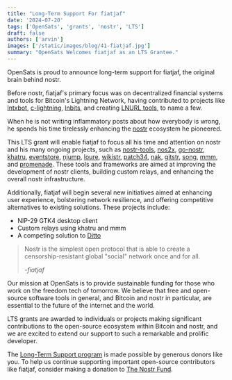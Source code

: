 ```yaml
---
title: "Long-Term Support For fiatjaf"
date: '2024-07-20'
tags: ['OpenSats', 'grants', 'nostr', 'LTS']
draft: false
authors: ['arvin']
images: ['/static/images/blog/41-fiatjaf.jpg']
summary: "OpenSats Welcomes fiatjaf as an LTS Grantee."
---
```


OpenSats is proud to announce long-term support for fiatjaf, the original brain
behind nostr.

Before nostr, fiatjaf's primary focus was on decentralized financial systems and
tools for Bitcoin's Lightning Network,
having contributed to projects like [lntxbot](https://github.com/fiatjaf/lntxbot), [c-lightning](https://github.com/ElementsProject/lightning/commits?author=fiatjaf),
[lnbits](https://github.com/lnbits/lnbits/commits?author=fiatjaf), and creating [LNURL tools](https://github.com/fiatjaf/go-lnurl), to name a few.

When he is not writing inflammatory posts about how everybody is wrong, he
spends his time tirelessly enhancing the [nostr](https://nostr.com/) ecosystem
he pioneered.

This LTS grant will enable fiatjaf to focus all his time and attention on nostr
and his many ongoing projects, such as
[nostr-tools](https://github.com/nbd-wtf/nostr-tools),
[nos2x](https://github.com/fiatjaf/nos2x),
[go-nostr](https://github.com/nbd-wtf/go-nostr),
[khatru](https://github.com/fiatjaf/khatru),
[eventstore](https://github.com/fiatjaf/eventstore),
[njump](https://njump.me/about), [loure](https://github.com/fiatjaf/loure),
[wikistr](https://github.com/fiatjaf/wikistr),
[patch34](https://github.com/fiatjaf/patch34),
[nak](https://github.com/fiatjaf/nak),
[gitstr](https://github.com/fiatjaf/gitstr),
[song](https://git.fiatjaf.com/song), [mmm](https://git.fiatjaf.com/mmm), and
[promenade](https://git.fiatjaf.com/promenade). These tools and frameworks are
aimed at improving the development of nostr clients, building custom relays, and
enhancing the overall nostr infrastructure​.

Additionally, fiatjaf will begin several new initiatives aimed at enhancing user
experience, bolstering network resilience, and offering competitive alternatives
to existing solutions.
These projects include:

- NIP-29 GTK4 desktop client
- Custom relays using khatru and mmm
- A competing solution to [Ditto](https://ditto.pub/)

> Nostr is the simplest open protocol that is able to create a
> censorship-resistant global "social" network once and for all.
>
> <cite>-fiatjaf</cite>

Our mission at OpenSats is to provide sustainable funding for those who work on
the freedom tech of tomorrow. We believe that free and open-source software
tools in general, and
Bitcoin and nostr in particular, are essential to the future of the internet and the world.

LTS grants are awarded to individuals or projects making significant
contributions to the open-source ecosystem within Bitcoin and nostr, and we are
excited to extend our support to such a remarkable and prolific developer.

The [Long-Term Support
program](/blog/nostr-lts-long-term-support-for-nostr-developers) is made
possible by generous donors like you. To help us continue supporting important
open-source contributors like fiatjaf, consider making a donation to [The Nostr
Fund](/funds/nostr).

<center>
    <DonateToNostrFundButton/>
</center>
